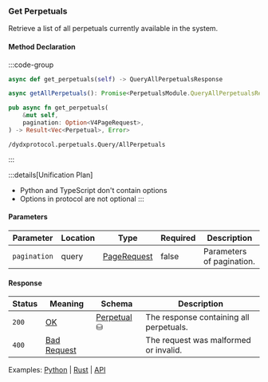### Get Perpetuals

Retrieve a list of all perpetuals currently available in the system.

#### Method Declaration

:::code-group

```python [Python]
async def get_perpetuals(self) -> QueryAllPerpetualsResponse
```

```typescript [TypeScript]
async getAllPerpetuals(): Promise<PerpetualsModule.QueryAllPerpetualsResponse>
```

```rust [Rust]
pub async fn get_perpetuals(
    &mut self,
    pagination: Option<V4PageRequest>,
) -> Result<Vec<Perpetual>, Error>
```

```url [API]
/dydxprotocol.perpetuals.Query/AllPerpetuals
```

:::

:::details[Unification Plan]

- Python and TypeScript don't contain options
- Options in protocol are not optional
  :::

#### Parameters

| Parameter    | Location | Type          | Required | Description               |
| ------------ | -------- | ------------- | -------- | ------------------------- |
| `pagination` | query    | [PageRequest] | false    | Parameters of pagination. |

#### Response

| Status | Meaning       | Schema        | Description                             |
| ------ | ------------- | ------------- | --------------------------------------- |
| `200`  | [OK]          | [Perpetual] ⛁ | The response containing all perpetuals. |
| `400`  | [Bad Request] |               | The request was malformed or invalid.   |

Examples: [Python] | [Rust] | [API]

[Python]: https://github.com/dydxprotocol/v4-clients/blob/3e8c7e1b960291b7ef273962d374d9934a5c4d33/v4-client-py-v2/examples/validator_get_example.py#L126
[Rust]: https://github.com/dydxprotocol/v4-clients/blob/3e8c7e1b960291b7ef273962d374d9934a5c4d33/v4-client-rs/client/examples/validator_get.rs#L86
[API]: https://test-dydx-rest.kingnodes.com/dydxprotocol/perpetuals/perpetual
[OK]: /types/ok
[PageRequest]: /types/page_request
[Perpetual]: /types/perpetual
[Bad Request]: /types/bad-request